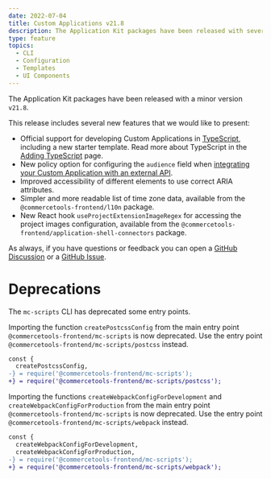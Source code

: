 ```yaml
---
date: 2022-07-04
title: Custom Applications v21.8
description: The Application Kit packages have been released with several new features.
type: feature
topics:
  - CLI
  - Configuration
  - Templates
  - UI Components
---
```


The Application Kit packages have been released with a minor version `v21.8`.

This release includes several new features that we would like to present:

* Official support for developing Custom Applications in [TypeScript](https://www.typescriptlang.org/), including a new starter template. Read more about TypeScript in the [Adding TypeScript](/development/adding-typescript) page.
* New policy option for configuring the `audience` field when [integrating your Custom Application with an external API](/concepts/integrate-with-your-own-api#configuring-the-audience-policy).
* Improved accessibility of different elements to use correct ARIA attributes.
* Simpler and more readable list of time zone data, available from the `@commercetools-frontend/l10n` package.
* New React hook `useProjectExtensionImageRegex` for accessing the project images configuration, available from the `@commercetools-frontend/application-shell-connectors` package.

As always, if you have questions or feedback you can open a [GitHub Discussion](https://github.com/commercetools/merchant-center-application-kit/discussions) or a [GitHub Issue](https://github.com/commercetools/merchant-center-application-kit/issues).

<!--more-->

# Deprecations

The `mc-scripts` CLI has deprecated some entry points.

Importing the function `createPostcssConfig` from the main entry point `@commercetools-frontend/mc-scripts` is now deprecated. Use the entry point `@commercetools-frontend/mc-scripts/postcss` instead.

```diff
const {
  createPostcssConfig,
-} = require('@commercetools-frontend/mc-scripts');
+} = require('@commercetools-frontend/mc-scripts/postcss');
```

Importing the functions `createWebpackConfigForDevelopment` and `createWebpackConfigForProduction` from the main entry point `@commercetools-frontend/mc-scripts` is now deprecated. Use the entry point `@commercetools-frontend/mc-scripts/webpack` instead.

```diff
const {
  createWebpackConfigForDevelopment,
  createWebpackConfigForProduction,
-} = require('@commercetools-frontend/mc-scripts');
+} = require('@commercetools-frontend/mc-scripts/webpack');
```
